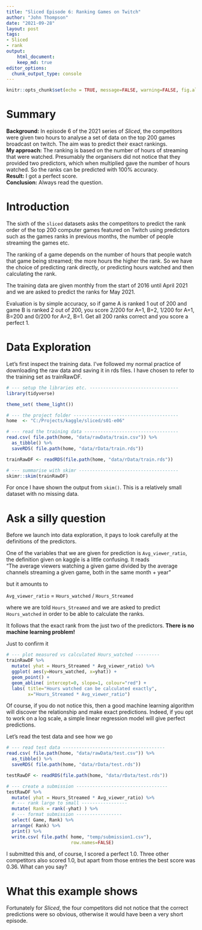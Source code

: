 ```yaml
---
title: "Sliced Episode 6: Ranking Games on Twitch"
author: "John Thompson"
date: "2021-09-28"
layout: post
tags:
- Sliced
- rank
output:
    html_document:
    keep_md: true
editor_options:
  chunk_output_type: console
---
```


```r
knitr::opts_chunk$set(echo = TRUE, message=FALSE, warning=FALSE, fig.align='center')
```

# Summary

**Background:** In episode 6 of the 2021 series of *Sliced*, the competitors were given two hours to analyse a set of data on the top 200 games broadcast on twitch. The aim was to predict their exact rankings.   
**My approach:** The ranking is based on the number of hours of streaming that were watched. Presumably the organisers did not notice that they provided two predictors, which when multiplied gave the number of hours watched. So the ranks can be predicted with 100% accuracy.  
**Result:** I got a perfect score.   
**Conclusion:** Always read the question.     

# Introduction

The sixth of the `sliced` datasets asks the competitors to predict the rank order of the top 200 computer games featured on Twitch using predictors such as the games ranks in previous months, the number of people streaming the games etc.

The ranking of a game depends on the number of hours that people watch that game being streamed; the more hours the higher the rank. So we have the choice of predicting rank directly, or predicting hours watched and then calculating the rank.

The training data are given monthly from the start of 2016 until April 2021 and we are asked to predict the ranks for May 2021.

Evaluation is by simple accuracy, so if game A is ranked 1 out of 200 and game B is ranked 2 out of 200, you score 2/200 for A=1, B=2, 1/200 for A=1, B=200 and 0/200 for A=2, B=1. Get all 200 ranks correct and you score a perfect 1.

# Data Exploration

Let's first inspect the training data. I've followed my normal practice of downloading the raw data and saving it in rds files. I have chosen to refer to the training set as trainRawDF. 
```r
# --- setup the libraries etc. ---------------------------------
library(tidyverse)

theme_set( theme_light())

# --- the project folder ---------------------------------------
home  <- "C:/Projects/kaggle/sliced/s01-e06"

# --- read the training data -----------------------------------
read.csv( file.path(home, "data/rawData/train.csv")) %>%
  as_tibble() %>%
  saveRDS( file.path(home, "data/rData/train.rds")) 

trainRawDF <- readRDS(file.path(home, "data/rData/train.rds"))

# --- summarise with skimr -------------------------------------
skimr::skim(trainRawDF)
```

For once I have shown the output from `skim()`. This is a relatively small dataset with no missing data.

# Ask a silly question

Before we launch into data exploration, it pays to look carefully at the definitions of the predictors. 

One of the variables that we are given for prediction is
`Avg_viewer_ratio`, the definition given on kaggle is a little confusing. It reads  
"The average viewers watching a given game divided by the average channels streaming a given game, both in the same month + year"  

but it amounts to

`Avg_viewer_ratio` = `Hours_watched` / `Hours_Streamed`  

where we are told `Hours_Streamed` and we are asked to predict `Hours_watched` in order to be able to calculate the ranks.

It follows that the exact rank from the just two of the predictors. **There is no machine learning problem!**

Just to confirm it

```r
# --- plot measured vs calculated Hours_watched ---------
trainRawDF %>%
  mutate( yhat = Hours_Streamed * Avg_viewer_ratio) %>%
  ggplot( aes(y=Hours_watched, x=yhat)) +
  geom_point() +
  geom_abline( intercept=0, slope=1, colour="red") +
  labs( title="Hours watched can be calculated exactly",
        x="Hours_Streamed * Avg_viewer_ratio")
```

Of course, if you do not notice this, then a good machine learning algorithm will discover the relationship and make exact predictions. Indeed, if you opt to work on a log scale, a simple linear regression model will give perfect predictions.

Let's read the test data and see how we go

```r
# --- read test data --------------------------------------
read.csv( file.path(home, "data/rawData/test.csv")) %>%
  as_tibble() %>%
  saveRDS( file.path(home, "data/rData/test.rds")) 

testRawDF <- readRDS(file.path(home, "data/rData/test.rds"))

# --- create a submission ----------------------------------
testRawDF %>%
  mutate( yhat = Hours_Streamed * Avg_viewer_ratio) %>%
  # --- rank large to small -----------------
  mutate( Rank = rank(-yhat) ) %>%
  # --- format submission -----------------
  select( Game, Rank) %>%
  arrange( Rank) %>% 
  print() %>%
  write.csv( file.path( home, "temp/submission1.csv"),
                        row.names=FALSE)

```

I submitted this and, of course, I scored a perfect 1.0. Three other competitors also scored 1.0, but apart from those entries the best score was 0.36. What can you say? 

# What this example shows

Fortunately for *Sliced*, the four competitors did not notice that the correct predictions were so obvious, otherwise it would have been a very short episode.

